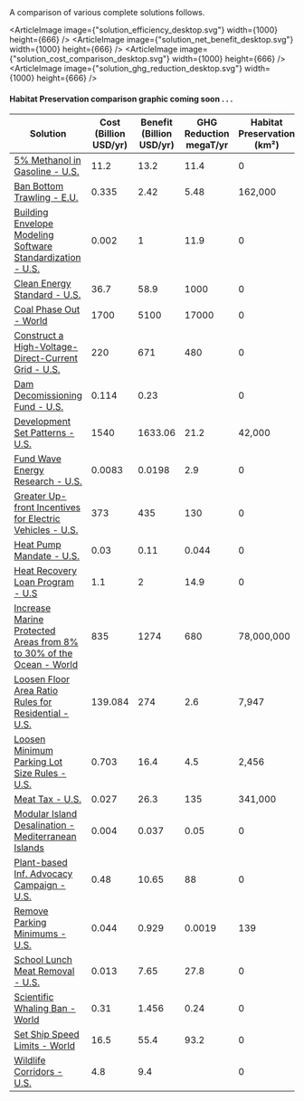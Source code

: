 
<div className="standard-font-3 standard-font-color-3 text-base">A comparison of various complete solutions follows.</div>

<ArticleImage image={"solution_efficiency_desktop.svg"} width={1000} height={666} />
<ArticleImage image={"solution_net_benefit_desktop.svg"} width={1000} height={666} />
<ArticleImage image={"solution_cost_comparison_desktop.svg"} width={1000} height={666} />
<ArticleImage image={"solution_ghg_reduction_desktop.svg"} width={1000} height={666} />
#### Habitat Preservation comparison graphic coming soon . . . 




| Solution | Cost (Billion USD/yr) | Benefit (Billion USD/yr) | GHG Reduction megaT/yr | Habitat Preservation (km²) |
|--------------------------------------------------------------|---|---|---|---|
| [5% Methanol in Gasoline - U.S.](https://urban-cruise-ship.vercel.app/energy/energy_distribution/methanol)                                              | 11.2                  | 13.2                     | 11.4                   | 0                          |
| [Ban Bottom Trawling - E.U.](https://urban-cruise-ship.vercel.app/oceans/ocean_industry/seafood)                                                        | 0.335                 | 2.42                     | 5.48                   | 162,000                    |
| [Building Envelope Modeling Software Standardization - U.S.](https://www.urbancruiseship.org/energy/cities/building_energy#energy-savings)              | 0.002                 | 1                        | 11.9                   | 0                          |
| [Clean Energy Standard - U.S.](http://urbancruiseship.org/solution/energy/policy_se)                                                                    | 36.7                  | 58.9                     | 1000                   | 0                          |
| [Coal Phase Out - World](https://www.urbancruiseship.org/energy/energy_production/coal)                                                                 | 1700                  | 5100                     | 17000                  | 0                          |
| [Construct a High-Voltage-Direct-Current Grid - U.S.](https://urban-cruise-ship.vercel.app/energy/energy_distribution/grid_design)                      | 220                   | 671                      | 480                    | 0                          |
| [Dam Decomissioning Fund - U.S.](https://urban-cruise-ship.vercel.app/energy/energy_production/hydro)                                                   | 0.114                 | 0.23                     |                        | 0                          |
| [Development Set Patterns - U.S.](https://urban-cruise-ship.vercel.app/cities/cities_mobility/development_sets)                                         | 1540                  | 1633.06                  | 21.2                   | 42,000                     |
| [Fund Wave Energy Research - U.S.](http://urbancruiseship.org/solution/energy/mhk)                                                                      | 0.0083                | 0.0198                   | 2.9                    | 0                          |
| [Greater Up-front Incentives for Electric Vehicles - U.S.](https://urban-cruise-ship.vercel.app/energy/transport/transpo_cars)                          | 373                   | 435                      | 130                    | 0                          |
| [Heat Pump Mandate - U.S.](https://www.urbancruiseship.org/energy/cities/heating#heating-efficiency)                                                    | 0.03                  | 0.11                     | 0.044                  | 0                          |
| [Heat Recovery Loan Program - U.S](https://www.urbancruiseship.org/energy/industry/industrial_systems#combined-heat-and-power)                          | 1.1                   | 2                        | 14.9                   | 0                          |
| [Increase Marine Protected Areas from 8% to 30% of the Ocean - World](https://urban-cruise-ship.vercel.app/oceans/ocean_environment/ocean_biodiversity) | 835                   | 1274                     | 680                    | 78,000,000                 |
| [Loosen Floor Area Ratio Rules for Residential - U.S.](https://urban-cruise-ship.vercel.app/cities/cities_land_use/cities_zoning_rules)                 | 139.084               | 274                      | 2.6                    | 7,947                      |
| [Loosen Minimum Parking Lot Size Rules - U.S.](https://urban-cruise-ship.vercel.app/cities/cities_land_use/cities_zoning_rules)                         | 0.703                 | 16.4                     | 4.5                    | 2,456                      |
| [Meat Tax - U.S.](https://urban-cruise-ship.vercel.app/matter/diet/diet_fw)                                                                             | 0.027                 | 26.3                     | 135                    | 341,000                    |
| [Modular Island Desalination - Mediterranean Islands](https://urban-cruise-ship.vercel.app/matter/water/water_provision)                                | 0.004                 | 0.037                    | 0.05                   | 0                          |
| [Plant-based Inf. Advocacy Campaign - U.S.](https://urban-cruise-ship.vercel.app/matter/diet/diet_fw)                                                   | 0.48                  | 10.65                    | 88                     | 0                          |
| [Remove Parking Minimums - U.S.](https://urban-cruise-ship.vercel.app/cities/cities_land_use/cities_zoning_rules)                                       | 0.044                 | 0.929                    | 0.0019                 | 139                        |
| [School Lunch Meat Removal - U.S.](https://urban-cruise-ship.vercel.app/matter/diet/diet_health)                                                        | 0.013                 | 7.65                     | 27.8                   | 0                          |
| [Scientific Whaling Ban - World](https://urban-cruise-ship.vercel.app/oceans/ocean_environment/ocean_biodiversity)                                      | 0.31                  | 1.456                    | 0.24                   | 0                          |
| [Set Ship Speed Limits - World](https://urban-cruise-ship.vercel.app/oceans/ocean_environment/ocean_biodiversity)                                       | 16.5                  | 55.4                     | 93.2                   | 0                          |
| [Wildlife Corridors - U.S.](https://urban-cruise-ship.vercel.app/habitat/environment/land_use_socio)                                                    | 4.8                   | 9.4                      |                        | 0                          |